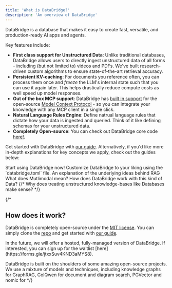 ```yaml
---
title: 'What is DataBridge?'
description: 'An overview of DataBridge'
---
```


DataBridge is a database that makes it easy to create fast, versatile, and production-ready AI apps and agents.

Key features include:

- **First class support for Unstructured Data**: Unlike traditional databases, DataBridge allows users to directly ingest unstructured data of all forms - including (but not limited to) videos and PDFs. We've built research-driven custom algorithms to ensure state-of-the-art retrieval accuracy.
- **Persistent KV-caching**: For documents you reference often, you can process them once and *freeze* the LLM's internal state such that you can use it again later. This helps drastically reduce compute costs as well speed up model responses.
- **Out of the box MCP support**: DataBridge has [built in support](https://github.com/databridge-org/databridge-mcp) for the open-source [Model Context Protocol](modelcontextprotocol.io/introduction) - so you can integrate your knowledge with any MCP client in a single click.
- **Natural Language Rules Engine**: Define natrual language rules that dictate how your data is ingested and queried. Think of it like defining schemas for your unstructured data. 
- **Completely Open-source**: You can check out DataBridge core code [here!](https://github.com/databridge-org/databridge-core/).

Get started with DataBridge with [our guide](/getting-started). Alternatively, if you'd like more in-depth explanations for key concepts we apply, check out the guides below:

<CardGroup cols={2}>
<Card icon="rocket" title="Get Started" href="/getting-started">
  Start using DataBridge now!
</Card>
<Card icon="gear" title="Configure DataBridge" href="/configuration">
  Customize DataBridge to your liking using the `databridge.toml` file.
</Card>
<Card icon="brain" title="Retrieval Augmented Generation" href="/concepts/naive-rag">
An explanation of the underlying ideas behind RAG
</Card>
<Card icon="video" title="Multimodal Data" href="/concepts/multimodal">
What does Mutlimodal mean? How does DataBridge work with this kind of Data?
</Card>
{/* <Card icon="database" title="Database Primitives" href="/concepts/databases">
Why does treating unstructured knowledge-bases like Databases make sense?
</Card> */}
</CardGroup>


{/* 
## How does it work?

DataBridge is completely open-source under the [MIT license](https://github.com/databridge-org/databridge-core/blob/main/LICENSE). You can simply clone the [repo](https://github.com/databridge-org/databridge-core/) and get started with [our guide](/getting-started).

<Note>
In the future, we will offer a hosted, fully-managed version of DataBridge. If interested, you can sign up for the waitlist [here](https://forms.gle/jtxxSuv4KND3aMYS8). 
</Note>

DataBridge is built on the shoulders of some amazing open-source projects. We use a mixture of models and techniques, including knowledge graphs for GraphRAG, ColQwen for document and diagram search, PGVector and nomic for  */}
